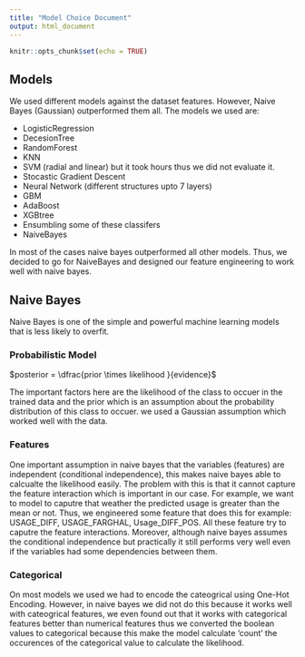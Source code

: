 ```yaml
---
title: "Model Choice Document"
output: html_document
---
```


```r
knitr::opts_chunk$set(echo = TRUE)
```

## Models

We used different models against the dataset features. However, Naive Bayes (Gaussian) outperformed them all.
The models we used are:

- LogisticRegression
- DecesionTree
- RandomForest
- KNN
- SVM (radial and linear) but it took hours thus we did not evaluate it.
- Stocastic Gradient Descent
- Neural Network (different structures upto 7 layers)
- GBM
- AdaBoost
- XGBtree
- Ensumbling some of these classifers
- NaiveBayes

In most of the cases naive bayes outperformed all other models. Thus, we decided to go for NaiveBayes and designed our feature engineering to work well with naive bayes.

## Naive Bayes

Naive Bayes is one of the simple and powerful machine learning models that is less likely to overfit.

### Probabilistic Model

$posterior = \dfrac{prior \times likelihood }{evidence}$

The important factors here are the likelihood of the class to occuer in the trained data and the prior which is an assumption about the probability distribution of this class to occuer. we used a Gaussian assumption which worked well with the data. 

### Features

One important assumption in naive bayes that the variables (features) are independent (conditional independence), this makes naive bayes able to calcualte the likelihood easily. The problem with this is that it cannot capture the feature interaction which is important in our case. For example, we want to model to caputre that weather the predicted usage is greater than the mean or not. Thus, we engineered some feature that does this for example: USAGE_DIFF, USAGE_FARGHAL, Usage_DIFF_POS. All these feature try to caputre the feature interactions. Moreover, although naive bayes assumes the conditional independence but practically it still performs very well even if the variables had some dependencies between them.

### Categorical

On most models we used we had to encode the cateogrical using One-Hot Encoding. However, in naive bayes we did not do this because it works well with cateogrical features, we even found out that it works with categorical features better than numerical features thus we converted the boolean values to categorical because this make the model calculate 'count' the occurences of the categorical value to calculate the likelihood.
